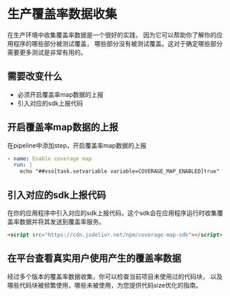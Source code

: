 # 生产覆盖率数据收集

在生产环境中收集覆盖率数据是一个很好的实践，
因为它可以帮助你了解你的应用程序的哪些部分被测试覆盖，
哪些部分没有被测试覆盖。这对于确定哪些部分需要更多测试是非常有用的。

## 需要改变什么

- 必须开启覆盖率map数据的上报
- 引入对应的sdk上报代码

## 开启覆盖率map数据的上报

在pipeline中添加step，开启覆盖率map数据的上报

```yaml
- name: Enable coverage map
  run: |
    echo "##vso[task.setvariable variable=COVERAGE_MAP_ENABLED]true"
```

## 引入对应的sdk上报代码

在你的应用程序中引入对应的sdk上报代码，这个sdk会在应用程序运行时收集覆盖率数据并将其发送到覆盖率服务。

```html
<script src="https://cdn.jsdelivr.net/npm/coverage-map-sdk"></script>
```

## 在平台查看真实用户使用产生的覆盖率数据

经过多个版本的覆盖率数据收集，你可以检查当前项目未使用过的代码块，
以及哪些代码块被频繁使用，哪些未被使用，为您提供代码size优化的指南。
